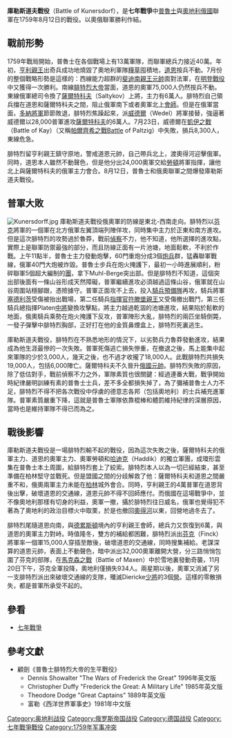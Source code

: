 {{Infobox Military Conflict
|conflict=庫勒斯道夫戰役
|image=[[File:Karte_zur_Schlacht_bei_Kunersdorf_(12.08.1759).jpg|300px]]
|caption=
|partof=[[七年戰爭|七年戰爭]]
|place=[[勃蘭登堡侯國|勃蘭登堡侯國]]{{tsl|en|Kunowice|庫諾威}}
|date=1759年8月12日
|result=奧俄聯軍勝利
|combatant1={{flagcountry|Prussia|1750}} 
|combatant2={{flagdeco|Holy Roman Empire}} [[哈布斯堡君主國|神聖羅馬帝國]]<br />{{flagcountry|Russian Empire}}
|commander1=[[腓特烈二世_(普鲁士)|腓特烈大帝]] 
|commander2={{tsl|en|Ernst Gideon von Laudon|恩斯特·吉迪恩·馮·勞頓}}<br />{{tsl|en|Pyotr Saltykov|彼得·薩爾蒂科夫}}
|strength1=50,900人
|strength2=59,500人
|casualties1=6,000人死<br />13,000人傷
|casualties2=5,000人死<br />10,000人傷
}}
{{Campaignbox Seven Years' War}}
'''庫勒斯道夫戰役'''（Battle of Kunersdorf），是'''七年戰爭'''中[[普魯士|普魯士]]與[[哈布斯堡君主國|奧地利]][[俄罗斯帝国|俄國]]聯軍在1759年8月12日的戰役。以奧俄聯軍勝利作結。

== 戰前形勢 ==
1759年戰局開始，普魯士在各個戰場上有13萬軍隊，而聯軍總兵力接近40萬。年初，[[亨利親王|亨利親王]]出奇兵成功地燒毀了奧地利軍隊[[糧草|糧草]]囤積地，[[道恩|道恩]]按兵不動。7月份的整個戰略形勢是這樣的：西線能力超群的[[斐迪南親王|斐迪南親王]][[元帥|元帥]]面對法軍，在[[明登戰役|明登戰役]]中又獲得一次勝利。南線[[腓特烈大帝|腓特烈大帝]]當面，道恩的奧軍75,000人仍然按兵不動。東線俄軍總司令換了[[薩爾特科夫|薩爾特科夫]]（Saltykov）上將，主力有6萬人。腓特烈自己領兵擋在道恩和薩爾特科夫之間，阻止俄軍南下或者奧軍北上[[會師|會師]]。但是在俄軍當面，[[多納|多納]][[將軍|將軍]]節節敗退，腓特烈焦躁起來，派[[威德爾|威德爾]]（Wedel）將軍接替，強逼著威德爾以28,000普軍進攻[[薩爾特科夫|薩爾特科夫]]的6萬人。7月23日，威德爾在[[凱伊之戰|凱伊之戰]]（Battle of Kay）（又稱[[帕爾齊希之戰|帕爾齊希之戰]]Battle of Paltzig）中失敗，損兵8,300人，東線危急。 

腓特烈留亨利親王鎮守原地，警戒道恩元帥，自己帶兵北上，渡奧得河迎擊俄軍。同時，道恩本人雖然不動聲色，但是他分出24,000奧軍交給[[勞頓|勞頓]]將軍指揮，讓他北上與薩爾特科夫的俄軍主力會合。8月12日，普魯士和俄奧聯軍之間爆發庫勒斯道夫戰役。

== 普軍大敗 ==
[[File:Kunersdorff.jpg|thumb]]
庫勒斯道夫戰役俄奧軍的防線是東北-西南走向。腓特烈以[[芬克|芬克]]將軍的一個軍在北方俄軍左翼頂端列陣佯攻，同時集中主力於正東和南方進攻。但是這次腓特烈的攻勢過於魯莽，戰前[[偵察|偵察]]不力，他不知道，他所選擇的進攻點，實際上是聯軍防禦最強的部分，而且防線正面有一片池塘，地面鬆軟，不利於作戰。上午11點半，普魯士主力發動炮擊，60門重炮分成3個[[炮兵|炮兵]]群，猛轟聯軍戰線，俄軍40門大炮被炸毀。普魯士步兵在炮火掩護下，最初一小時進展順利，粉碎聯軍5個超大編制的[[團|團]]，拿下Muhl-Berge突出部。但是腓特烈不知道，這個突出部後面有一條山谷形成天然障礙，普軍繼續進攻必須越過這條山谷，俄軍就在山谷周圍站穩腳跟，憑險據守。普軍正面攻不上去，投入[[騎兵|騎兵]][[預備隊|預備隊]]再攻，騎兵將軍[[塞德利茨|塞德利茨]]受傷被抬出戰場，第二任騎兵[[指揮官|指揮官]][[符滕堡親王|符滕堡親王]]又受傷撤出戰鬥，第三任騎兵總指揮Platen[[中將|中將]]變換攻擊點，將主力越過乾涸的池塘進攻，結果陷於鬆軟的地面，俄奧騎兵乘勢在炮火掩護下反攻，普軍陣形大亂，腓特烈的兩匹坐騎倒斃，一發子彈擊中腓特烈胸部，正好打在他的金質鼻煙盒上，腓特烈死裏逃生。

庫勒斯道夫戰役，腓特烈在不熟悉地形的情況下，以劣勢兵力魯莽發動進攻，結果成為他生涯最慘的一次失敗。普軍死傷逃亡損失慘重，在撤退之後，馬上能集中起來軍隊的少於3,000人，幾天之後，也不過才收攏了18,000人。此戰腓特烈共損失19,000人，包括6,000陣亡。薩爾特科夫不久晉升[[俄國元帥|俄國元帥]]。腓特烈失敗的原因，除了低估對手，戰前偵察不力之外，軍隊素質也很關鍵：經過連番大戰，戰爭開始時紀律嚴明訓練有素的普魯士士兵，差不多全都損失掉了，為了彌補普魯士人力不足，腓特烈不得不把各次戰役中俘虜的德意志各邦（包括奧地利）的士兵補充進軍隊。普軍素質嚴重下降，這就是普魯士軍隊依靠棍棒和體罰維持紀律的深層原因，當時也是維持軍隊不得已而為之。

== 戰後影響 ==
庫勒斯道夫戰役是一場腓特烈輸不起的戰役，因為這次失敗之後，薩爾特科夫的俄軍主力、道恩的奧軍主力、奧軍勞頓和[[哈迪克|哈迪克]]（Haddik）的獨立軍團，成環形雲集在普魯士本土周圍，給腓特烈套上了絞索。腓特烈本人以為一切已經結束，甚至準備在柏林堅守並戰死。但是盟國之間的分歧解救了他：薩爾特科夫和道恩之間嚴重不和，俄奧兩軍主力未能在[[柏林|柏林]]城外會合。同時，亨利親王的4萬普軍在道恩背後出擊，破壞道恩的交通線，道恩元帥不得不回師應付。而俄國在這場戰爭中，並不像奧地利那樣有切身的利益，奧軍一撤，攝於腓特烈往日威名，俄軍也覺得犯不著為了奧地利的政治目標火中取栗，於是也撤回[[奧得河|奧得河]]以東，回營地過冬去了。

腓特烈尾隨道恩向南，與[[德累斯頓|德累斯頓]]境內的亨利親王會師，總兵力又恢復到6萬，與道恩的奧軍主力對峙。時值隆冬，雙方的補給都困難，腓特烈派出[[芬克|芬克]]（Finck）將軍率一個軍15,000人穿插至敵後，破壞道恩的交通線，同時搜集補給。老謀深算的道恩元帥，表面上不動聲色，暗中派出32,000奧軍離開大營，分三路悄悄包圍了芬克的部隊，在[[馬克森之戰|馬克森之戰]]（Battle of Maxen）中於雪地裏發動奇襲，11月20日下午，芬克全軍投降，奧地利僅損失934人。兩星期以後，奧軍又消滅了另一支腓特烈派出來破壞交通線的支隊，殲滅Diericke[[少將|少將]]的3個[[營|營]]。這樣的零散損失，都是普軍所承受不起的。

== 參看 ==
* [[七年戰爭|七年戰爭]]

== 參考文獻 ==
* 顧劍《普魯士腓特烈大帝的生平戰役》
** Dennis Showalter "The Wars of Frederick the Great" 1996年英文版
** Christopher Duffy "Frederick the Great: A Military Life" 1985年英文版 
** Theodore Dodge "Great Captains" 1889年英文版
** 富勒《西洋世界軍事史》1981年中文版 



{{Authority control}}
[[Category:奥地利战役|Category:奥地利战役]]
[[Category:俄罗斯帝国战役|Category:俄罗斯帝国战役]]
[[Category:德国战役|Category:德国战役]]
[[Category:七年戰爭戰役|Category:七年戰爭戰役]]
[[Category:1759年军事冲突|Category:1759年军事冲突]]